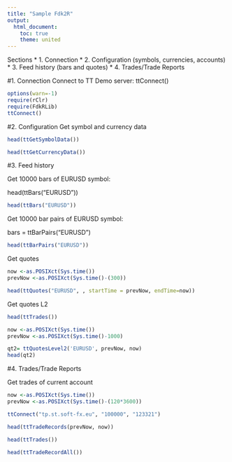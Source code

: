```yaml
---
title: "Sample Fdk2R"
output:
  html_document:
    toc: true
    theme: united
---
```


Sections
* 1. Connection
* 2. Configuration (symbols, currencies, accounts)
* 3. Feed history  (bars and quotes)
* 4. Trades/Trade Reports

#1. Connection
Connect to TT Demo server:
ttConnect()

```r
options(warn=-1)
require(rClr)
require(FdkRLib)
ttConnect()
```

#2. Configuration
Get symbol and currency data
```r
head(ttGetSymbolData())

head(ttGetCurrencyData())
```

#3. Feed history
<p>Get 10000 bars of EURUSD symbol:</p>
head(ttBars("EURUSD"))

```r
head(ttBars("EURUSD"))
```

<p>Get 10000 bar pairs of EURUSD symbol:</p>
bars = ttBarPairs("EURUSD")

```r
head(ttBarPairs("EURUSD"))
```


Get quotes
```r

now <-as.POSIXct(Sys.time())
prevNow <-as.POSIXct(Sys.time()-(300))

head(ttQuotes("EURUSD", , startTime = prevNow, endTime=now))
```

Get quotes L2
```r
head(ttTrades())

now <-as.POSIXct(Sys.time())
prevNow <-as.POSIXct(Sys.time()-1000)

qt2= ttQuotesLevel2('EURUSD', prevNow, now)
head(qt2)
```

#4. Trades/Trade Reports


Get trades of current account
```r
now <-as.POSIXct(Sys.time())
prevNow <-as.POSIXct(Sys.time()-(120*3600))

ttConnect("tp.st.soft-fx.eu", "100000", "123321")

head(ttTradeRecords(prevNow, now))

head(ttTrades())

head(ttTradeRecordAll())
```
